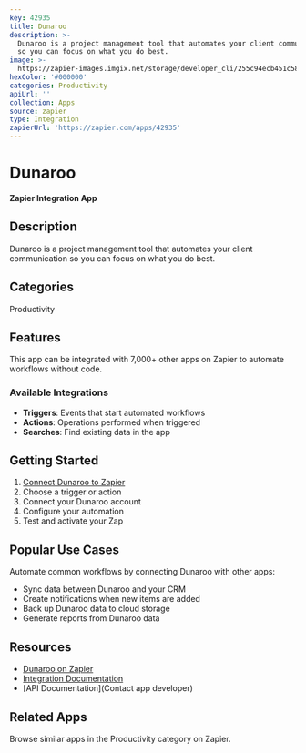 ```yaml
---
key: 42935
title: Dunaroo
description: >-
  Dunaroo is a project management tool that automates your client communication
  so you can focus on what you do best.
image: >-
  https://zapier-images.imgix.net/storage/developer_cli/255c94ecb451c5891065659ecfbc2db5.png?auto=format%2Ccompress&ixlib=python-3.0.0&q=50
hexColor: '#000000'
categories: Productivity
apiUrl: ''
collection: Apps
source: zapier
type: Integration
zapierUrl: 'https://zapier.com/apps/42935'
---
```

# Dunaroo

**Zapier Integration App**

## Description

Dunaroo is a project management tool that automates your client communication so you can focus on what you do best.

## Categories

Productivity

## Features

This app can be integrated with 7,000+ other apps on Zapier to automate workflows without code.

### Available Integrations

- **Triggers**: Events that start automated workflows
- **Actions**: Operations performed when triggered
- **Searches**: Find existing data in the app

## Getting Started

1. [Connect Dunaroo to Zapier](https://zapier.com/apps/42935)
2. Choose a trigger or action
3. Connect your Dunaroo account
4. Configure your automation
5. Test and activate your Zap

## Popular Use Cases

Automate common workflows by connecting Dunaroo with other apps:

- Sync data between Dunaroo and your CRM
- Create notifications when new items are added
- Back up Dunaroo data to cloud storage
- Generate reports from Dunaroo data

## Resources

- [Dunaroo on Zapier](https://zapier.com/apps/42935)
- [Integration Documentation](https://zapier.com/apps/42935/integrations)
- [API Documentation](Contact app developer)

## Related Apps

Browse similar apps in the Productivity category on Zapier.
